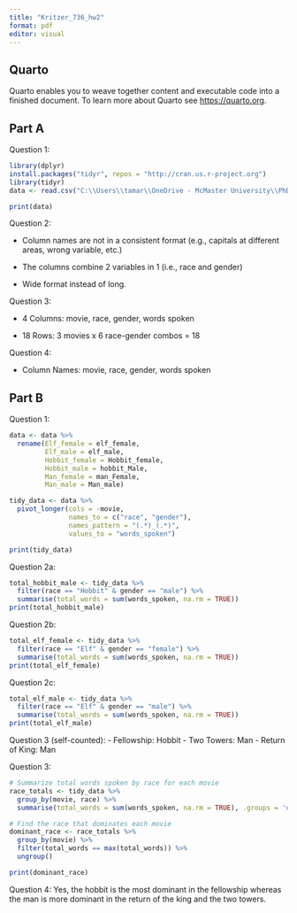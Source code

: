 ---
title: "Kritzer_736_hw2"
format: pdf
editor: visual
---

## Quarto

Quarto enables you to weave together content and executable code into a finished document. To learn more about Quarto see <https://quarto.org>.

## Part A

Question 1:

```{r}
library(dplyr)
install.packages("tidyr", repos = "http://cran.us.r-project.org")
library(tidyr)
data <- read.csv("C:\\Users\\tamar\\OneDrive - McMaster University\\PhD Courses\\Kinesiol-736\\lord-of-the-rings-trilogy.csv")

print(data)
```

Question 2:

-   Column names are not in a consistent format (e.g., capitals at different areas, wrong variable, etc.)

-   The columns combine 2 variables in 1 (i.e., race and gender)

-   Wide format instead of long.

Question 3:

-   4 Columns: movie, race, gender, words spoken

-   18 Rows: 3 movies x 6 race-gender combos = 18

Question 4:

-   Column Names: movie, race, gender, words spoken

## Part B

Question 1:

```{r}
data <- data %>%
  rename(Elf_female = elf_female,
         Elf_male = elf_male,
         Hobbit_female = Hobbit_female,
         Hobbit_male = hobbit_Male,
         Man_female = man_Female,
         Man_male = Man_male)
```

```{r}
tidy_data <- data %>%
  pivot_longer(cols = -movie,
               names_to = c("race", "gender"),
               names_pattern = "(.*)_(.*)",
               values_to = "words_spoken")

print(tidy_data)
```


Question 2a:

```{r}
total_hobbit_male <- tidy_data %>%
  filter(race == "Hobbit" & gender == "male") %>%
  summarise(total_words = sum(words_spoken, na.rm = TRUE))
print(total_hobbit_male)
```

Question 2b:
```{r}
total_elf_female <- tidy_data %>%
  filter(race == "Elf" & gender == "female") %>%
  summarise(total_words = sum(words_spoken, na.rm = TRUE))
print(total_elf_female)
```

Question 2c:
```{r}
total_elf_male <- tidy_data %>%
  filter(race == "Elf" & gender == "male") %>%
  summarise(total_words = sum(words_spoken, na.rm = TRUE))
print(total_elf_male)
```

Question 3 (self-counted):
- Fellowship: Hobbit
- Two Towers: Man 
- Return of King: Man

Question 3:
```{r}
# Summarize total words spoken by race for each movie
race_totals <- tidy_data %>%
  group_by(movie, race) %>%
  summarise(total_words = sum(words_spoken, na.rm = TRUE), .groups = 'drop')

# Find the race that dominates each movie
dominant_race <- race_totals %>%
  group_by(movie) %>%
  filter(total_words == max(total_words)) %>%
  ungroup()

print(dominant_race)
```

Question 4: Yes, the hobbit is the most dominant in the fellowship whereas the man is more dominant in the return of the king and the two towers.

